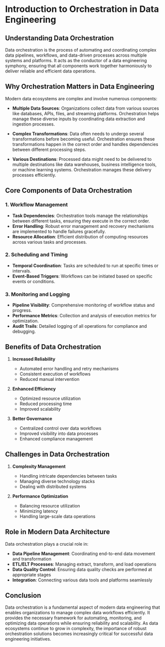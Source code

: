 # Introduction to Orchestration in Data Engineering

## Understanding Data Orchestration

Data orchestration is the process of automating and coordinating complex data pipelines, workflows, and data-driven processes across multiple systems and platforms. It acts as the conductor of a data engineering symphony, ensuring that all components work together harmoniously to deliver reliable and efficient data operations.

## Why Orchestration Matters in Data Engineering

Modern data ecosystems are complex and involve numerous components:
* **Multiple Data Sources**: Organizations collect data from various sources like databases, APIs, files, and streaming platforms. Orchestration helps manage these diverse inputs by coordinating data extraction and ingestion processes.

* **Complex Transformations**: Data often needs to undergo several transformations before becoming useful. Orchestration ensures these transformations happen in the correct order and handles dependencies between different processing steps.

* **Various Destinations**: Processed data might need to be delivered to multiple destinations like data warehouses, business intelligence tools, or machine learning systems. Orchestration manages these delivery processes efficiently.

## Core Components of Data Orchestration

### 1. Workflow Management
* **Task Dependencies**: Orchestration tools manage the relationships between different tasks, ensuring they execute in the correct order.
* **Error Handling**: Robust error management and recovery mechanisms are implemented to handle failures gracefully.
* **Resource Allocation**: Efficient distribution of computing resources across various tasks and processes.

### 2. Scheduling and Timing
* **Temporal Coordination**: Tasks are scheduled to run at specific times or intervals.
* **Event-Based Triggers**: Workflows can be initiated based on specific events or conditions.

### 3. Monitoring and Logging
* **Pipeline Visibility**: Comprehensive monitoring of workflow status and progress.
* **Performance Metrics**: Collection and analysis of execution metrics for optimization.
* **Audit Trails**: Detailed logging of all operations for compliance and debugging.

## Benefits of Data Orchestration

1. **Increased Reliability**
   * Automated error handling and retry mechanisms
   * Consistent execution of workflows
   * Reduced manual intervention

2. **Enhanced Efficiency**
   * Optimized resource utilization
   * Reduced processing time
   * Improved scalability

3. **Better Governance**
   * Centralized control over data workflows
   * Improved visibility into data processes
   * Enhanced compliance management

## Challenges in Data Orchestration

1. **Complexity Management**
   * Handling intricate dependencies between tasks
   * Managing diverse technology stacks
   * Dealing with distributed systems

2. **Performance Optimization**
   * Balancing resource utilization
   * Minimizing latency
   * Handling large-scale data operations

## Role in Modern Data Architecture

Data orchestration plays a crucial role in:
* **Data Pipeline Management**: Coordinating end-to-end data movement and transformation
* **ETL/ELT Processes**: Managing extract, transform, and load operations
* **Data Quality Control**: Ensuring data quality checks are performed at appropriate stages
* **Integration**: Connecting various data tools and platforms seamlessly

## Conclusion

Data orchestration is a fundamental aspect of modern data engineering that enables organizations to manage complex data workflows efficiently. It provides the necessary framework for automating, monitoring, and optimizing data operations while ensuring reliability and scalability. As data ecosystems continue to grow in complexity, the importance of robust orchestration solutions becomes increasingly critical for successful data engineering initiatives.